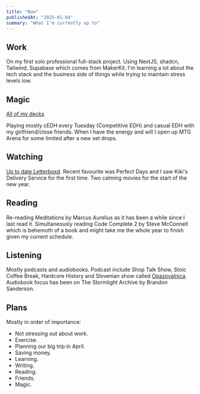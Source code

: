 ```yaml
---
title: "Now"
publishedAt: "2025-01-04"
summary: "What I'm currently up to"
---
```


## Work

On my first solo professional full-stack project. Using NextJS, shadcn, Tailwind, Supabase which comes from MakerKit.
I'm learning a lot about the tech stack and the business side of things while trying to maintain stress levels low.

## Magic

[All of my decks](https://moxfield.com/users/znsh)

Playing mostly cEDH every Tuesday (Competitive EDH) and casual EDH with my girlfriend/close friends.
When I have the energy and will I open up MTG Arena for some limited after a new set drops.

## Watching

[Up to date Letterboxd](https://letterboxd.com/znsh/). Recent favourite was Perfect Days and I saw Kiki's Delivery Service for the first time.
Two calming movies for the start of the new year.

## Reading

Re-reading Meditations by Marcus Aurelius as it has been a while since I last read it. Simultaneously reading Code Complete 2 by Steve McConnell
which is behemoth of a book and might take me the whole year to finish given my current schedule.

## Listening

Mostly podcasts and audiobooks. Podcast include Shop Talk Show, Stoic Coffee Break, Hardcore History and Slovenian show called [Opazovalnica](https://https://apparatus.si/oddaja/opazovalnica/).
Audiobook focus has been on The Stormlight Archive by Brandon Sanderson.

## Plans

Mostly in order of importance:

- Not stressing out about work.
- Exercise.
- Planning our big trip in April.
- Saving money.
- Learning.
- Writing.
- Reading.
- Friends.
- Magic.
